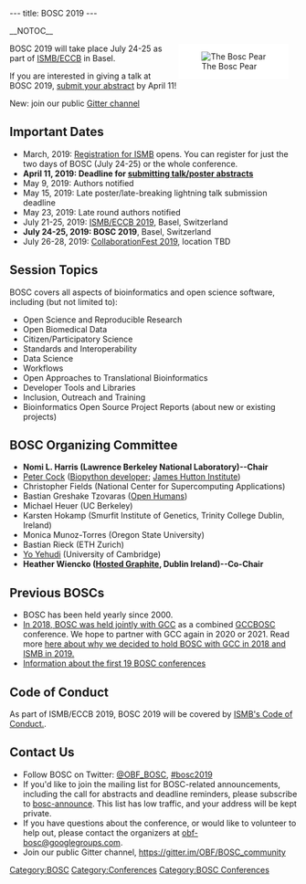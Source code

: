 ---
title: BOSC 2019
---

__NOTOC__
<div style="float:right; maxwidth: 180px; margin-left:25px; margin-right:15px; background-color: #FFFFFF">[[Image:Pear.png|left|The Bosc Pear]]</div>

BOSC 2019 will take place July 24-25 as part of [https://www.iscb.org/ismbeccb2019 ISMB/ECCB] in Basel. 

If you are interested in giving a talk at BOSC 2019, [https://www.open-bio.org/wiki/BOSC_Abstract_Submission submit your abstract] by April 11!

New: join our public [https://gitter.im/OBF/BOSC_community Gitter channel]

== Important Dates ==

* March, 2019: [https://www.iscb.org/ismbeccb2019-registration Registration for ISMB] opens. You can register for just the two days of BOSC (July 24-25) or the whole conference.
* '''April 11, 2019: Deadline for [https://www.open-bio.org/wiki/BOSC_Abstract_Submission submitting talk/poster abstracts]'''
* May 9, 2019: Authors notified
* May 15, 2019: Late poster/late-breaking lightning talk submission deadline
* May 23, 2019: Late round authors notified
* July 21-25, 2019: [https://www.iscb.org/ismbeccb2019 ISMB/ECCB 2019], Basel, Switzerland
* '''July 24-25, 2019: BOSC 2019''',  Basel, Switzerland
* July 26-28, 2019: [[CoFest_2019 | CollaborationFest 2019]], location TBD

== Session Topics ==
BOSC covers all aspects of bioinformatics and open science software, including (but not limited to):
* Open Science and Reproducible Research
* Open Biomedical Data
* Citizen/Participatory Science
* Standards and Interoperability
* Data Science
* Workflows
* Open Approaches to Translational Bioinformatics
* Developer Tools and Libraries
* Inclusion, Outreach and Training
* Bioinformatics Open Source Project Reports (about new or existing projects)

== BOSC Organizing Committee ==

* '''Nomi L. Harris (Lawrence Berkeley National Laboratory)--Chair'''
* [http://www.scri.ac.uk/staff/petercock Peter Cock] ([http://biopython.org Biopython developer]; [http://www.hutton.ac.uk James Hutton Institute])
* Christopher Fields (National Center for Supercomputing Applications)
* Bastian Greshake Tzovaras ([https://www.openhumans.org/ Open Humans])
* Michael Heuer (UC Berkeley)
* Karsten Hokamp (Smurfit Institute of Genetics, Trinity College Dublin, Ireland)
* Monica Munoz-Torres (Oregon State University)
* Bastian Rieck (ETH Zurich)
* [http://yo-yehudi.com/ Yo Yehudi] (University of Cambridge)
* '''Heather Wiencko ([https://www.hostedgraphite.com Hosted Graphite], Dublin Ireland)--Co-Chair'''

== Previous BOSCs ==

* BOSC has been held yearly since 2000.
* [https://f1000research.com/collections/BOSC?&selectedDomain=articles In 2018, BOSC was held jointly with GCC] as a combined [https://gccbosc2018.sched.com/ GCCBOSC] conference. We hope to partner with GCC again in 2020 or 2021. Read more [https://news.open-bio.org/2018/08/02/taking-turns/ here about why we decided to hold BOSC with GCC in 2018 and ISMB in 2019.]
* [[Past BOSC conferences | Information about the first 19 BOSC conferences]]

== Code of Conduct ==
As part of ISMB/ECCB 2019, BOSC 2019 will be covered by [https://www.iscb.org/ismbeccb2019-general/codeofconduct ISMB's Code of Conduct.].

== Contact Us ==

* Follow BOSC on Twitter: [https://twitter.com/OBF_BOSC @OBF_BOSC], [https://twitter.com/search?f=tweets&vertical=default&q=%23bosc2019&src=typd #bosc2019]
* If you'd like to join the mailing list for BOSC-related announcements, including the call for abstracts and deadline reminders, please subscribe to [http://lists.open-bio.org/mailman/listinfo/bosc-announce bosc-announce].  This list has low traffic, and your address will be kept private.
* If you have questions about the conference, or would like to volunteer to help out, please contact the organizers at [mailto:obf-bosc@googlegroups.com obf-bosc@googlegroups.com].
* Join our public Gitter channel, https://gitter.im/OBF/BOSC_community

[[Category:BOSC]] [[Category:Conferences]]
[[Category:BOSC Conferences]]